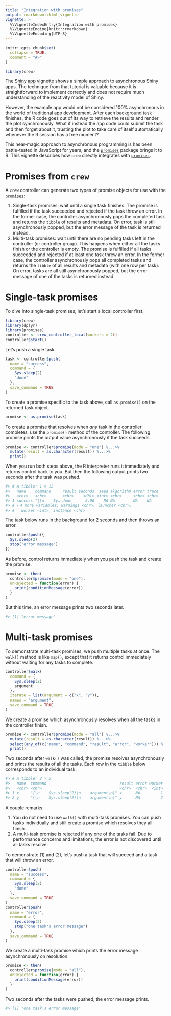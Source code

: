 ```yaml
---
title: "Integration with promises"
output: rmarkdown::html_vignette
vignette: >
  %\VignetteIndexEntry{Integration with promises}
  %\VignetteEngine{knitr::rmarkdown}
  %\VignetteEncoding{UTF-8}
---
```


```r
knitr::opts_chunk$set(
  collapse = TRUE,
  comment = "#>"
)
```

```r
library(crew)
```

The [Shiny app vignette](https://wlandau.github.io/crew/articles/shiny.html) shows a simple approach to asynchronous Shiny apps. The technique from that tutorial is valuable because it is straightforward to implement correctly and does not require much understanding of the reactivity model of Shiny.

However, the example app would not be considered 100% asynchronous in the world of traditional app development. After each background task finishes, the R code goes out of its way to retrieve the results and render the plot synchronously. What if instead the app code could submit the task and then forget about it, trusting the plot to take care of itself automatically whenever the R session has a free moment?

This near-magic approach to asynchronous programming is has been battle-tested in JavaScript for years, and the [`promises`](https://rstudio.github.io/promises/) package brings it to R. This vignette describes how `crew` directly integrates with [`promises`](https://rstudio.github.io/promises/).

# Promises from `crew`

A `crew` controller can generate two types of promise objects for use with the [`promises`](https://rstudio.github.io/promises/):

1. Single-task promises: wait until a single task finishes. The promise is fulfilled if the task succeeded and rejected if the task threw an error. In the former case, the controller asynchronously pops the completed task and returns the `tibble` of results and metadata. On error, task is still asynchronously popped, but the error message of the task is returned instead.
2. Multi-task promises: wait until there are no pending tasks left in the controller (or controller group). This happens when either all the tasks finish or the controller is empty. The promise is fulfilled if all tasks succeeded and rejected if at least one task threw an error. In the former case, the controller asynchronously pops all completed tasks and returns the `tibble` of all results and metadata (with one row per task). On error, tasks are all still asynchronously popped, but the error message of one of the tasks is returned instead.

# Single-task promises

To dive into single-task promises, let's start a local controller first.

```r
library(crew)
library(dplyr)
library(promises)
controller <- crew_controller_local(workers = 2L)
controller$start()
```

Let's push a single task.

```r
task <- controller$push(
  name = "success",
  command = {
    Sys.sleep(2)
    "done"
  },
  save_command = TRUE
)
```

To create a promise specific to the task above, call `as.promise()` on the returned task object.

```r
promise <- as.promise(task)
```

To create a promise that resolves when *any* task in the controller completes, use the `promise()` method of the controller. The following promise prints the output value asynchronously if the task succeeds.

```r
promise <- controller$promise(mode = "one") %...>%
  mutate(result = as.character(result)) %...>%
  print()
```

When you run both steps above, the R interpreter runs it immediately and returns control back to you. But then the following output prints two seconds after the task was pushed.

```r
#> # A tibble: 1 × 12
#>   name    command     result seconds  seed algorithm error trace
#>   <chr>   <chr>       <chr>    <dbl> <int> <chr>     <chr> <chr>
#> 1 success "{\n    Sy… done      2.00    NA NA        NA    NA   
#> # ℹ 4 more variables: warnings <chr>, launcher <chr>,
#> #   worker <int>, instance <chr>
```

The task below runs in the background for 2 seconds and then throws an error.

```r
controller$push({
  Sys.sleep(2)
  stop("error message")
})
```

As before, control returns immediately when you push the task and create the promise.

```r
promise <- then(
  controller$promise(mode = "one"),
  onRejected = function(error) {
    print(conditionMessage(error))
  }
)
```

But this time, an error message prints two seconds later.

```r
#> [1] "error message"
```

# Multi-task promises

To demonstrate multi-task promises, we push multiple tasks at once. The `walk()` method is like `map()`, except that it returns control immediately without waiting for any tasks to complete.

```r
controller$walk(
  command = {
    Sys.sleep(2)
    argument
  },
  iterate = list(argument = c("x", "y")),
  names = "argument",
  save_command = TRUE
)
```

We create a promise which asynchronously resolves when all the tasks in the controller finish.

```r
promise <- controller$promise(mode = "all") %...>%
  mutate(result = as.character(result)) %...>%
  select(any_of(c("name", "command", "result", "error", "worker"))) %...T>%
  print()
```

Two seconds after `walk()` was called, the promise resolves asynchronously and prints the results of all the tasks. Each row in the `tibble` below corresponds to an individual task.

```r
#> # A tibble: 2 × 5
#>   name  command                                result error worker
#>   <chr> <chr>                                  <chr>  <chr>  <int>
#> 1 x     "{\n    Sys.sleep(2)\n    argument\n}" x      NA         1
#> 2 y     "{\n    Sys.sleep(2)\n    argument\n}" y      NA         2
```

A couple remarks:

1. You do not need to use `walk()` with multi-task promises. You can push tasks individually and still create a promise which resolves they all finish.
2. A multi-task promise is rejected if any one of the tasks fail. Due to performance concerns and limitations, the error is not discovered until all tasks resolve.

To demonstrate (1) and (2), let's push a task that will succeed and a task that will throw an error.

```r
controller$push(
  name = "success",
  command = {
    Sys.sleep(2)
    "done"
  },
  save_command = TRUE
)
controller$push(
  name = "error",
  command = {
    Sys.sleep(2)
    stop("one task's error message")
  },
  save_command = TRUE
)
```

We create a multi-task promise which prints the error message asynchronously on resolution.

```r
promise <- then(
  controller$promise(mode = "all"),
  onRejected = function(error) {
    print(conditionMessage(error))
  }
)
```

Two seconds after the tasks were pushed, the error message prints.

```r
#> [1] "one task's error message"
```
